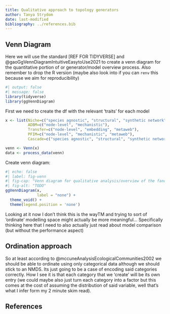 ```yaml
---
title: Qualitative approach to topology generators
author: Tanya Strydom
date: last-modified
bibliography: ../references.bib
---
```


## Venn Diagram

Here we will use the standard [REF FOR TIDYVERSE] and @gaoGgVennDiagramIntuitiveEasytoUse2021 to create a venn diagram for the quantitative portion of or generator/model overview process. Also remember to drop the R version (maybe also look into if you can `renv` this because we aim for reproducibility)

```r
#| output: false
#| message: false
library(tidyverse)
library(ggVennDiagram)
```


First we need to create the df with the relevant 'traits' for each model

```r

x <- list(Niche=c("species agnostic", "structural", "synthetic network"),
          ADBM=c("node-level", "mechanistic"),
          Transfer=c("node-level", "embedding", "metaweb"),
          PFIM=c("node-level", "mechanistic", "metaweb"),
          Cascade=c("species agnostic", "structural", "synthetic network"))

venn <- Venn(x)
data <- process_data(venn)
```

Create venn diagram:

```r
#| echo: false
#| label: fig-venn
#| fig-cap: "Venn diagram for qualitative analysis/overview of the fancy maths things"
#| fig-alt: "TODO"
ggVennDiagram(x, 
              label = "none") +
  theme_void() +
  theme(legend.position = 'none')

```

Looking at it now I don't think this is the wayTM and trying to sort of 'ordinate' modelling space might actually be more meaningful... Specifically thinking here that I need to also actually just read about model comparison (but without the performance aspect)

## Ordination approach

So at least according to @mccuneAnalysisEcologicalCommunities2002 we should be able to ordinate using only categorical data although we should stick to an NMDS. Its just going to be a case of encoding said categories correctly. How I see it is that each category that we 'create' will be its own entry (we could maybe also just turn each category into a factor but this comes at the cost of assuming the distribution of said variable, well that's what I infer form my 2 minute skim read).

## References {.unnumbered}

::: {#refs}
:::